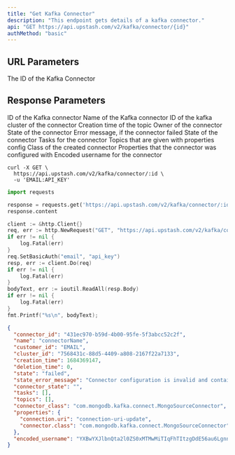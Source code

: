 ```yaml
---
title: "Get Kafka Connector"
description: "This endpoint gets details of a kafka connector."
api: "GET https://api.upstash.com/v2/kafka/connector/{id}"
authMethod: "basic"
---
```


## URL Parameters

<ParamField path="id" type="string" required>
  The ID of the Kafka Connector
</ParamField>

## Response Parameters

<ResponseField name="connector_id" type="string">
  ID of the Kafka connector
</ResponseField>
<ResponseField name="name" type="string">
  Name of the Kafka connector
</ResponseField>
<ResponseField name="cluster_id" type="string">
  ID of the kafka cluster of the connector
</ResponseField>
<ResponseField name="creation_time" type="int">
  Creation time of the topic
</ResponseField>
<ResponseField name="customer_id" type="string">
  Owner of the connector
</ResponseField>
<ResponseField name="state" type="string">
  State of the connector
</ResponseField>
<ResponseField name="state_error_message" type="string">
  Error message, if the connector failed
</ResponseField>
<ResponseField name="connector_state" type="string">
  State of the connector
</ResponseField>

<ResponseField name="tasks" type="Array<object>">
  Tasks for the connector
</ResponseField>
<ResponseField name="topics" type="Array<string>">
  Topics that are given with properties config
</ResponseField>
<ResponseField name="connector_class" type="string">
  Class of the created connector
</ResponseField>
<ResponseField name="properties" type="object">
  Properties that the connector was configured with
</ResponseField>
<ResponseField name="encoded_username" type="string">
  Encoded username for the connector
</ResponseField>

<RequestExample>

```shell curl
curl -X GET \
  https://api.upstash.com/v2/kafka/connector/:id \
  -u 'EMAIL:API_KEY'
```

```python Python
import requests

response = requests.get('https://api.upstash.com/v2/kafka/connector/:id', auth=('EMAIL', 'API_KEY'))
response.content
```

```go Go
client := &http.Client{}
req, err := http.NewRequest("GET", "https://api.upstash.com/v2/kafka/connector/:id", nil)
if err != nil {
    log.Fatal(err)
}
req.SetBasicAuth("email", "api_key")
resp, err := client.Do(req)
if err != nil {
    log.Fatal(err)
}
bodyText, err := ioutil.ReadAll(resp.Body)
if err != nil {
    log.Fatal(err)
}
fmt.Printf("%s\n", bodyText);
```

</RequestExample>

<ResponseExample>

```json 200 OK
{
  "connector_id": "431ec970-b59d-4b00-95fe-5f3abcc52c2f",
  "name": "connectorName",
  "customer_id": "EMAIL",
  "cluster_id": "7568431c-88d5-4409-a808-2167f22a7133",
  "creation_time": 1684369147,
  "deletion_time": 0,
  "state": "failed",
  "state_error_message": "Connector configuration is invalid and contains the following 1 error(s):\nInvalid value connection-uri-update for configuration connection.uri: The connection string is invalid. Connection strings must start with either 'mongodb://' or 'mongodb+srv://\n",
  "connector_state": "",
  "tasks": [],
  "topics": [],
  "connector_class": "com.mongodb.kafka.connect.MongoSourceConnector",
  "properties": {
    "connection.uri": "connection-uri-update",
    "connector.class": "com.mongodb.kafka.connect.MongoSourceConnector"
  },
  "encoded_username": "YXBwYXJlbnQta2l0ZS0xMTMwMiTIqFhTItzgDdE56au6LgnnbtlN7ITzh4QATDw"
}
```

</ResponseExample>
